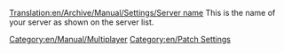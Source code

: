 [[Translation:en/Archive/Manual/Settings/Server name]]
This is the name of your server as shown on the server list.
[[Category:en/Manual/Multiplayer]]
[[Category:en/Patch Settings]]

{{en/OpenTTD-Patch-Hellvik-Norge}}